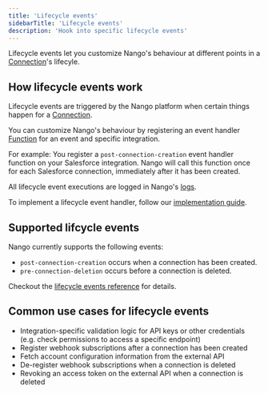 ```yaml
---
title: 'Lifecycle events'
sidebarTitle: 'Lifecycle events'
description: 'Hook into specific lifecycle events'
---
```


Lifecycle events let you customize Nango's behaviour at different points in a [Connection](/guides/use-cases/api-auth#what-is-a-connection%3F)'s lifecyle.

## How lifecycle events work

Lifecycle events are triggered by the Nango platform when certain things happen for a [Connection](/guides/use-cases/api-auth#what-is-a-connection%3F).

You can customize Nango's behaviour by registering an event handler [Function](/guides/platform/functions) for an event and specific integration.

For example: You register a `post-connection-creation` event handler function on your Salesforce integration. Nango will call this function once for each Salesforce connection, immediately after it has been created.

All lifecycle event executions are logged in Nango's [logs](/guides/platform/logs).

To implement a lifecycle event handler, follow our [implementation guide](/implementation-guides/platform/implement-event-handler).

## Supported lifcycle events

Nango currently supports the following events:
- `post-connection-creation` occurs when a connection has been created.
- `pre-connection-deletion` occurs before a connection is deleted.

Checkout the [lifecycle events reference](/reference/integration-configuration#on-events-fields) for details.

## Common use cases for lifecycle events

- Integration-specific validation logic for API keys or other credentials (e.g. check permissions to access a specific endpoint)
- Register webhook subscriptions after a connection has been created
- Fetch account configuration information from the external API
- De-register webhook subscriptions when a connection is deleted
- Revoking an access token on the external API when a connection is deleted